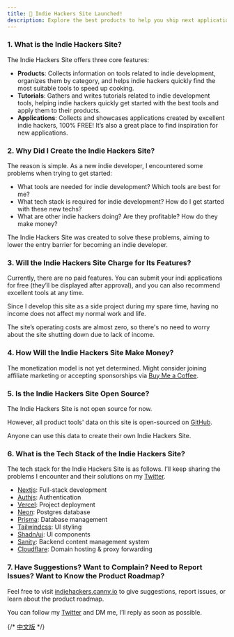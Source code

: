 ```yaml
---
title: 🎉 Indie Hackers Site Launched!
description: Explore the best products to help you ship next application faster and better.
---
```


### 1. What is the Indie Hackers Site?

The Indie Hackers Site offers three core features:

- **Products**: Collects information on tools related to indie development, organizes them by category, and helps indie hackers quickly find the most suitable tools to speed up cooking.
- **Tutorials**: Gathers and writes tutorials related to indie development tools, helping indie hackers quickly get started with the best tools and apply them to their products.
- **Applications**: Collects and showcases applications created by excellent indie hackers, 100% FREE! It’s also a great place to find inspiration for new applications.

### 2. Why Did I Create the Indie Hackers Site?

The reason is simple. As a new indie developer, I encountered some problems when trying to get started:

- What tools are needed for indie development? Which tools are best for me?
- What tech stack is required for indie development? How do I get started with these new techs?
- What are other indie hackers doing? Are they profitable? How do they make money?

The Indie Hackers Site was created to solve these problems, aiming to lower the entry barrier for becoming an indie developer.

### 3. Will the Indie Hackers Site Charge for Its Features?

Currently, there are no paid features. You can submit your indi applications for free (they’ll be displayed after approval), and you can also recommend excellent tools at any time.

Since I develop this site as a side project during my spare time, having no income does not affect my normal work and life. 

The site’s operating costs are almost zero, so there's no need to worry about the site shutting down due to lack of income.

### 4. How Will the Indie Hackers Site Make Money?

The monetization model is not yet determined. Might consider joining affiliate marketing or accepting sponsorships via [Buy Me a Coffee](https://buymeacoffee.com/javayhu).

### 5. Is the Indie Hackers Site Open Source?

The Indie Hackers Site is not open source for now. 

However, all product tools' data on this site is open-sourced on [GitHub](https://github.com/javayhu/indie-hackers-site-data). 

Anyone can use this data to create their own Indie Hackers Site. 

### 6. What is the Tech Stack of the Indie Hackers Site?

The tech stack for the Indie Hackers Site is as follows. I’ll keep sharing the problems I encounter and their solutions on my [Twitter](https://x.com/javayhutx).

- [Nextjs](https://nextjs.org/): Full-stack development
- [Authjs](https://authjs.dev/): Authentication
- [Vercel](https://vercel.com/): Project deployment
- [Neon](https://neon.tech/): Postgres database
- [Prisma](https://www.prisma.io/): Database management
- [Tailwindcss](https://tailwindcss.com/): UI styling
- [Shadn/ui](https://ui.shadcn.com/): UI components
- [Sanity](https://www.sanity.io/): Backend content management system
- [Cloudflare](https://www.cloudflare.com/): Domain hosting & proxy forwarding

### 7. Have Suggestions? Want to Complain? Need to Report Issues? Want to Know the Product Roadmap?

Feel free to visit [indiehackers.canny.io](https://indiehackers.canny.io/) to give suggestions, report issues, or learn about the product roadmap.

You can follow my [Twitter](https://x.com/javayhutx) and DM me, I’ll reply as soon as possible.

{/* [中文版](/zh/about-zh) */}
